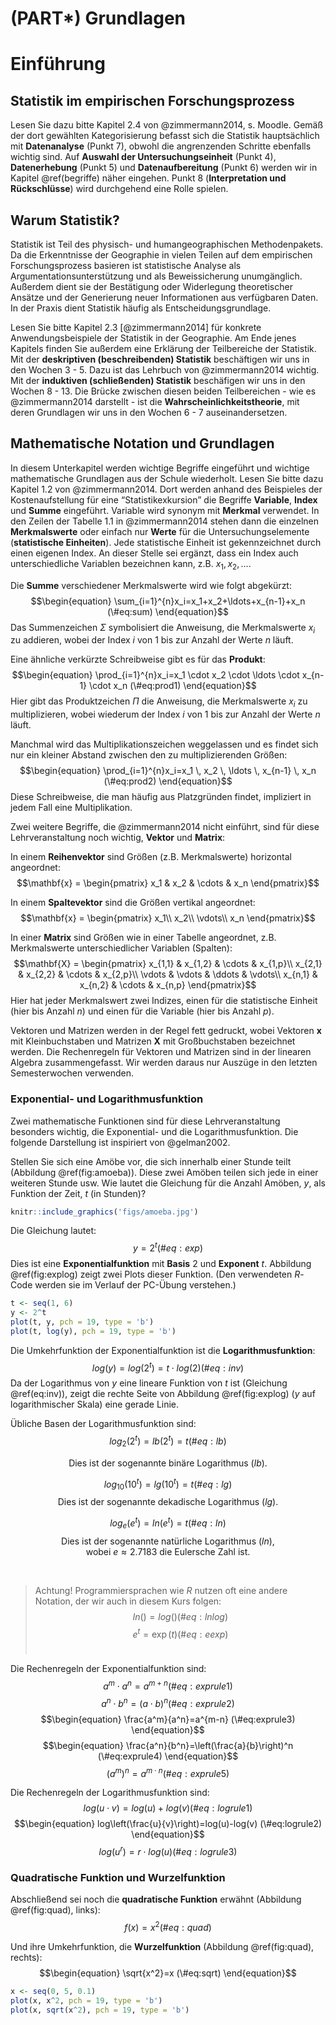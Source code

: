 \mainmatter

# (PART\*) Grundlagen {-}

# Einführung {#einfuehrung}

## Statistik im empirischen Forschungsprozess

Lesen Sie dazu bitte Kapitel 2.4 von @zimmermann2014, s. Moodle. Gemäß der dort gewählten Kategorisierung befasst sich die Statistik hauptsächlich mit **Datenanalyse** (Punkt 7), obwohl die angrenzenden Schritte ebenfalls wichtig sind. Auf **Auswahl der Untersuchungseinheit** (Punkt 4), **Datenerhebung** (Punkt 5) und **Datenaufbereitung** (Punkt 6) werden wir in Kapitel \@ref(begriffe) näher eingehen. Punkt 8 (**Interpretation und Rückschlüsse**) wird durchgehend eine Rolle spielen.

## Warum Statistik?

Statistik ist Teil des physisch- und humangeographischen Methodenpakets. Da die Erkenntnisse der Geographie in vielen Teilen auf dem empirischen Forschungsprozess basieren ist statistische Analyse als Argumentationsunterstützung und als Beweissicherung unumgänglich. Außerdem dient sie der Bestätigung oder Widerlegung theoretischer Ansätze und der Generierung neuer Informationen aus verfügbaren Daten. In der Praxis dient Statistik häufig als Entscheidungsgrundlage.

Lesen Sie bitte Kapitel 2.3 [@zimmermann2014] für konkrete Anwendungsbeispiele der Statistik in der Geographie. Am Ende jenes Kapitels finden Sie außerdem eine Erklärung der Teilbereiche der Statistik. Mit der **deskriptiven (beschreibenden) Statistik** beschäftigen wir uns in den Wochen 3 - 5. Dazu ist das Lehrbuch von @zimmermann2014 wichtig. Mit der **induktiven (schließenden) Statistik** beschäfigen wir uns in den Wochen 8 - 13. Die Brücke zwischen diesen beiden Teilbereichen - wie es @zimmermann2014 darstellt - ist die **Wahrscheinlichkeitstheorie**, mit deren Grundlagen wir uns in den Wochen 6 - 7 auseinandersetzen.

## Mathematische Notation und Grundlagen

In diesem Unterkapitel werden wichtige Begriffe eingeführt und wichtige mathematische Grundlagen aus der Schule wiederholt. Lesen Sie bitte dazu Kapitel 1.2 von @zimmermann2014. Dort werden anhand des Beispieles der Kostenaufstellung für eine "Statistikexkursion" die Begriffe **Variable**, **Index** und **Summe** eingeführt. Variable wird synonym mit **Merkmal** verwendet. In den Zeilen der Tabelle 1.1 in @zimmermann2014 stehen dann die einzelnen **Merkmalswerte** oder einfach nur **Werte** für die Untersuchungselemente (**statistische Einheiten**). Jede statistische Einheit ist gekennzeichnet durch einen eigenen Index. An dieser Stelle sei ergänzt, dass ein Index auch unterschiedliche Variablen bezeichnen kann, z.B. $x_1, x_2, \ldots$.

Die **Summe** verschiedener Merkmalswerte wird wie folgt abgekürzt:
$$\begin{equation}
\sum_{i=1}^{n}x_i=x_1+x_2+\ldots+x_{n-1}+x_n
(\#eq:sum)
\end{equation}$$
Das Summenzeichen $\Sigma$ symbolisiert die Anweisung, die Merkmalswerte $x_i$ zu addieren, wobei der Index $i$ von 1 bis zur Anzahl der Werte $n$ läuft.

Eine ähnliche verkürzte Schreibweise gibt es für das **Produkt**:
$$\begin{equation}
\prod_{i=1}^{n}x_i=x_1 \cdot x_2 \cdot \ldots \cdot x_{n-1} \cdot x_n
(\#eq:prod1)
\end{equation}$$
Hier gibt das Produktzeichen $\Pi$ die Anweisung, die Merkmalswerte $x_i$ zu multiplizieren, wobei wiederum der Index $i$ von 1 bis zur Anzahl der Werte $n$ läuft.

Manchmal wird das Multiplikationszeichen weggelassen und es findet sich nur ein kleiner Abstand zwischen den zu multiplizierenden Größen:
$$\begin{equation}
\prod_{i=1}^{n}x_i=x_1 \, x_2 \, \ldots \, x_{n-1} \, x_n
(\#eq:prod2)
\end{equation}$$
Diese Schreibweise, die man häufig aus Platzgründen findet, impliziert in jedem Fall eine Multiplikation.

Zwei weitere Begriffe, die @zimmermann2014 nicht einführt, sind für diese Lehrveranstaltung noch wichtig, **Vektor** und **Matrix**:

In einem **Reihenvektor** sind Größen (z.B. Merkmalswerte) horizontal angeordnet:
$$\mathbf{x} =
\begin{pmatrix}
x_1 & x_2 & \cdots & x_n
\end{pmatrix}$$

In einem **Spaltevektor** sind die Größen vertikal angeordnet:
$$\mathbf{x} =
\begin{pmatrix}
x_1\\
x_2\\
\vdots\\
x_n
\end{pmatrix}$$

In einer **Matrix** sind Größen wie in einer Tabelle angeordnet, z.B. Merkmalswerte unterschiedlicher Variablen (Spalten):
$$\mathbf{X} =
\begin{pmatrix}
x_{1,1} & x_{1,2} & \cdots & x_{1,p}\\
x_{2,1} & x_{2,2} & \cdots & x_{2,p}\\
\vdots & \vdots & \ddots & \vdots\\
x_{n,1} & x_{n,2} & \cdots & x_{n,p}
\end{pmatrix}$$
Hier hat jeder Merkmalswert zwei Indizes, einen für die statistische Einheit (hier bis Anzahl $n$) und einen für die Variable (hier bis Anzahl $p$).

Vektoren und Matrizen werden in der Regel fett gedruckt, wobei Vektoren $\mathbf{x}$ mit Kleinbuchstaben und Matrizen $\mathbf{X}$ mit Großbuchstaben bezeichnet werden. Die Rechenregeln für Vektoren und Matrizen sind in der linearen Algebra zusammengefasst. Wir werden daraus nur Auszüge in den letzten Semesterwochen verwenden.

### Exponential- und Logarithmusfunktion

Zwei mathematische Funktionen sind für diese Lehrveranstaltung besonders wichtig, die Exponential- und die Logarithmusfunktion. Die folgende Darstellung ist inspiriert von @gelman2002.

Stellen Sie sich eine Amöbe vor, die sich innerhalb einer Stunde teilt (Abbildung \@ref(fig:amoeba)). Diese zwei Amöben teilen sich jede in einer weiteren Stunde usw. Wie lautet die Gleichung für die Anzahl Amöben, $y$, als Funktion der Zeit, $t$ (in Stunden)?

```r
knitr::include_graphics('figs/amoeba.jpg')
```

Die Gleichung lautet:
$$\begin{equation}
y=2^t
(\#eq:exp)
\end{equation}$$
Dies ist eine **Exponentialfunktion** mit **Basis** $2$ und **Exponent** $t$. Abbildung \@ref(fig:explog) zeigt zwei Plots dieser Funktion. (Den verwendeten *R*-Code werden sie im Verlauf der PC-Übung verstehen.)

```r
t <- seq(1, 6)
y <- 2^t
plot(t, y, pch = 19, type = 'b')
plot(t, log(y), pch = 19, type = 'b')
```

Die Umkehrfunktion der Exponentialfunktion ist die **Logarithmusfunktion**:
$$\begin{equation}
log(y)=log(2^t)=t \cdot log(2)
(\#eq:inv)
\end{equation}$$
Da der Logarithmus von $y$ eine lineare Funktion von $t$ ist (Gleichung \@ref(eq:inv)), zeigt die rechte Seite von Abbildung \@ref(fig:explog) ($y$ auf logarithmischer Skala) eine gerade Linie.

Übliche Basen der Logarithmusfunktion sind:
$$\begin{equation}
log_2\left(2^t\right)=lb\left(2^t\right)=t
(\#eq:lb)
\end{equation}$$
<center>Dies ist der sogenannte binäre Logarithmus (*lb*).

$$\begin{equation}
log_{10}\left(10^t\right)=lg\left(10^t\right)=t
(\#eq:lg)
\end{equation}$$
Dies ist der sogenannte dekadische Logarithmus (*lg*).

$$\begin{equation}
log_e\left(e^t\right)=ln\left(e^t\right)=t
(\#eq:ln)
\end{equation}$$
Dies ist der sogenannte natürliche Logarithmus (*ln*), <br>wobei $e \approx 2.7183$ die Eulersche Zahl ist. </center> \

> Achtung! Programmiersprachen wie *R* nutzen oft eine andere Notation, der wir auch in diesem Kurs folgen:
$$\begin{equation}
ln()=log()
(\#eq:lnlog)
\end{equation}$$
$$\begin{equation}
e^t=\exp(t)
(\#eq:eexp)
\end{equation}$$ \

Die Rechenregeln der Exponentialfunktion sind:
$$\begin{equation}
a^m \cdot a^n=a^{m+n}
(\#eq:exprule1)
\end{equation}$$
$$\begin{equation}
a^n \cdot b^n=(a \cdot b)^n
(\#eq:exprule2)
\end{equation}$$
$$\begin{equation}
\frac{a^m}{a^n}=a^{m-n}
(\#eq:exprule3)
\end{equation}$$
$$\begin{equation}
\frac{a^n}{b^n}=\left(\frac{a}{b}\right)^n
(\#eq:exprule4)
\end{equation}$$
$$\begin{equation}
\left(a^m\right)^n=a^{m \cdot n}
(\#eq:exprule5)
\end{equation}$$

Die Rechenregeln der Logarithmusfunktion sind:
$$\begin{equation}
log(u \cdot v)=log(u)+log(v)
(\#eq:logrule1)
\end{equation}$$
$$\begin{equation}
log\left(\frac{u}{v}\right)=log(u)-log(v)
(\#eq:logrule2)
\end{equation}$$
$$\begin{equation}
log\left(u^r\right)=r \cdot log(u)
(\#eq:logrule3)
\end{equation}$$

### Quadratische Funktion und Wurzelfunktion

Abschließend sei noch die **quadratische Funktion** erwähnt (Abbildung \@ref(fig:quad), links):
$$\begin{equation}
f(x)=x^2
(\#eq:quad)
\end{equation}$$

Und ihre Umkehrfunktion, die **Wurzelfunktion** (Abbildung \@ref(fig:quad), rechts):
$$\begin{equation}
\sqrt{x^2}=x
(\#eq:sqrt)
\end{equation}$$

```r
x <- seq(0, 5, 0.1)
plot(x, x^2, pch = 19, type = 'b')
plot(x, sqrt(x^2), pch = 19, type = 'b')
```

